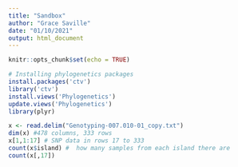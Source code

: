 ```yaml
---
title: "Sandbox"
author: "Grace Saville"
date: "01/10/2021"
output: html_document
---
```


```r
knitr::opts_chunk$set(echo = TRUE)
```

```r
# Installing phylogenetics packages
install.packages('ctv')
library('ctv')
install.views('Phylogenetics')
update.views('Phylogenetics')
library(plyr)
```

```r
x <- read.delim("Genotyping-007.010-01_copy.txt")
dim(x) #478 columns, 333 rows
x[1,1:17] # SNP data in rows 17 to 333
count(x$island) #  how many samples from each island there are
count(x[,17])
```

